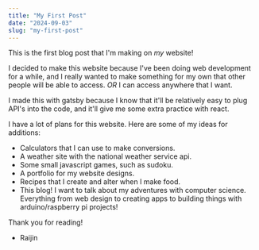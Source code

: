 ```yaml
---
title: "My First Post"
date: "2024-09-03"
slug: "my-first-post"
---
```


This is the first blog post that I'm making on *my* website! 

I decided to make this website because I've been doing web development for a while,
and I really wanted to make something for my own that other people will be able to access.
*OR* I can access anywhere that I want. 

I made this with gatsby because I know that it'll be relatively easy to plug API's 
into the code, and it'll give me some extra practice with react. 

I have a lot of plans for this website. Here are some of my ideas for additions:
* Calculators that I can use to make conversions.
* A weather site with the national weather service api.
* Some small javascript games, such as sudoku.
* A portfolio for my website designs.
* Recipes that I create and alter when I make food.
* This blog! I want to talk about my adventures with computer science. Everything from web design to creating apps to building things with arduino/raspberry pi projects!


Thank you for reading!
- Raijin